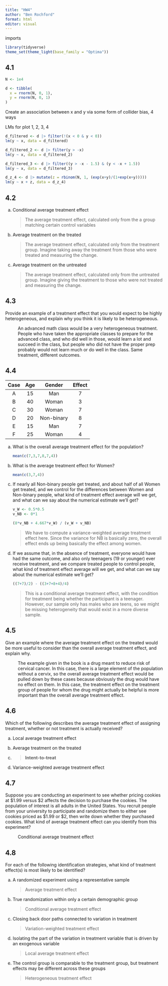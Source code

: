 ```yaml
---
title: "HW4"
author: "Ben Rochford"
format: html
editor: visual
---
```


imports

```r
library(tidyverse)
theme_set(theme_light(base_family = "Optima"))
```

## 4.1

```r
N <- 1e4

d <- tibble(
  x = rnorm(N, 0, 1),
  y = rnorm(N, 0, 1)
)
```

Create an association between x and y via some form of collider bias, 4 ways

LMs for plot 1, 2, 3, 4

```r
d_filtered <- d |> filter(!(x < 0 & y < 0))
lm(y ~ x, data = d_filtered)

d_filtered_2 <- d |> filter(y > -x)
lm(y ~ x, data = d_filtered_2)

d_filtered_3 <- d |> filter((y > -x - 1.5) & (y < -x + 1.5))
lm(y ~ x, data = d_filtered_3)

d_z_4 <- d |> mutate(z = rbinom(N, 1, (exp(x+y)/(1+exp(x+y)))))
lm(y ~ x + z, data = d_z_4)
```

## 4.2

a.  Conditional average treatment effect

    > The average treatment effect, calculated only from the a group matching certain control variables

b.  Average treatment on the treated

    > The average treatment effect, calculated only from the treatment group. Imagine taking away the treatment from those who were treated and measuring the change.

c.  Average treatment on the untreated

    > The average treatment effect, calculated only from the *un*treated group. Imagine giving the treatment to those who were not treated and measuring the change.

## 4.3

Provide an example of a treatment effect that you would expect to be highly heterogeneous, and explain why you think it is likely to be heterogeneous.

:   An advanced math class would be a very heterogeneous treatment. People who have taken the appropriate classes to prepare for the advanced class, and who did well in those, would learn a lot and succeed in the class, but people who did not have the proper prep probably would not learn much or do well in the class. Same treatment, different outcomes.

## 4.4

| Case | Age |   Gender   | Effect |
|:----:|:---:|:----------:|:------:|
|  A   | 15  |    Man     |   7    |
|  B   | 40  |   Woman    |   3    |
|  C   | 30  |   Woman    |   7    |
|  D   | 20  | Non-binary |   8    |
|  E   | 15  |    Man     |   7    |
|  F   | 25  |   Woman    |   4    |

a.  What is the overall average treatment effect for the population?

    ```r
    mean(c(7,3,7,8,7,4))
    ```

b.  What is the average treatment effect for Women?

    ```r
    mean(c(3,7,4))
    ```

c.  If nearly all Non-binary people get treated, and about half of all Women get treated, and we control for the differences between Women and Non-binary people, what kind of treatment effect average will we get, and what can we say about the numerical estimate we’ll get?

    ```r
    v_W <- 0.5*0.5
    v_NB <- 0*1

    (8*v_NB + 4.667*v_W) / (v_W + v_NB)
    ```

    > We have to compute a variance-weighted average treatment effect here. Since the variance for NB is basically zero, the overall effect ends up being basically the effect among women.

d.  If we assume that, in the absence of treatment, everyone would have had the same outcome, and also only teenagers (19 or younger) ever receive treatment, and we compare treated people to control people, what kind of treatment effect average will we get, and what can we say about the numerical estimate we’ll get?

    ```r
    ((7+7)/2) - ((3+7+8+4)/4)
    ```

    > This is a conditional average treatment effect, with the condition for treatment being whether the participant is a teenager. However, our sample only has males who are teens, so we might be missing heterogeneity that would exist in a more diverse sample.

## 4.5

Give an example where the average treatment effect on the treated would be more useful to consider than the overall average treatment effect, and explain why.

:   The example given in the book is a drug meant to reduce risk of cervical cancer. In this case, there is a large element of the population without a cervix, so the overall average treatment effect would be pulled down by these cases because obviously the drug would have no effect on them. In this case, the treatment effect on the treatment group of people for whom the drug might actually be helpful is more important than the overall average treatment effect.

## 4.6

Which of the following describes the average treatment effect of assigning treatment, whether or not treatment is actually received?

a.  Local average treatment effect

b.  Average treatment on the treated

c.  <div>

    > **Intent-to-treat**

    </div>

d.  Variance-weighted average treatment effect

## **4.7**

Suppose you are conducting an experiment to see whether pricing cookies at \$1.99 versus \$2 affects the decision to purchase the cookies. The population of interest is all adults in the United States. You recruit people from your university to participate and randomize them to either see cookies priced as \$1.99 or \$2, then write down whether they purchased cookies. What kind of average treatment effect can you identify from this experiment?

:   Conditional average treatment effect

## **4.8**

For each of the following identification strategies, what kind of treatment effect(s) is most likely to be identified?

a.  A randomized experiment using a representative sample

    > Average treatment effect

b.  True randomization within only a certain demographic group

    > Conditional average treatment effect

c.  Closing back door paths connected to variation in treatment

    > Variation-weighted treatment effect

d.  Isolating the part of the variation in treatment variable that is driven by an exogenous variable

    > Local average treatment effect

e.  The control group is comparable to the treatment group, but treatment effects may be different across these groups

    > Heterogeneous treatment effect
